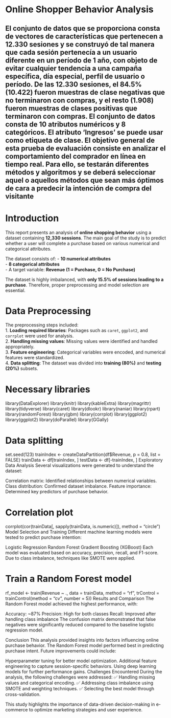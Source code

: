 
# Online Shopper Behavior Analysis
## El conjunto de datos que se proporciona consta de vectores de características que pertenecen a 12.330 sesiones y se construyó de tal manera que cada sesión pertenecía a un usuario diferente en un período de 1 año, con objeto de evitar cualquier tendencia a una campaña específica, día especial, perfil de usuario o período. De las 12.330 sesiones, el 84.5% (10.422) fueron muestras de clase negativas que no terminaron con compras, y el resto (1.908) fueron muestras de clases positivas que terminaron con compras. El conjunto de datos consta de 10 atributos numéricos y 8 categóricos. El atributo ‘Ingresos’ se puede usar como etiqueta de clase. El objetivo general de esta prueba de evaluación consiste en analizar el comportamiento del comprador en línea en tiempo real. Para ello, se testarán diferentes métodos y algoritmos y se deberá seleccionar aquel o aquellos métodos que sean más óptimos de cara a predecir la intención de compra del visitante

# Introduction  

This report presents an analysis of **online shopping behavior** using a dataset containing **12,330 sessions**. The main goal of the study is to predict whether a user will complete a purchase based on various numerical and categorical attributes.  

The dataset consists of:
- **10 numerical attributes**  
- **8 categorical attributes**  
- A target variable: **Revenue (1 = Purchase, 0 = No Purchase)**  

The dataset is highly imbalanced, with **only 15.5% of sessions leading to a purchase**. Therefore, proper preprocessing and model selection are essential.

# Data Preprocessing  

The preprocessing steps included:  
1. **Loading required libraries**: Packages such as `caret`, `ggplot2`, and `corrplot` were used for analysis.  
2. **Handling missing values**: Missing values were identified and handled appropriately.  
3. **Feature engineering**: Categorical variables were encoded, and numerical features were standardized.  
4. **Data splitting**: The dataset was divided into **training (80%)** and **testing (20%)** subsets.  


# Necessary libraries
library(DataExplorer)
library(knitr)
library(kableExtra)
library(magrittr)
library(tidyverse)
library(caret)
library(dlookr)
library(naniar)
library(rpart)
library(randomForest)
library(gbm)
library(corrplot)
library(ggplot2)
library(ggplot2)
library(doParallel)
library(GGally)

# Data splitting
set.seed(123)
trainIndex <- createDataPartition(df$Revenue, p = 0.8, list = FALSE)
trainData <- df[trainIndex, ]
testData <- df[-trainIndex, ]
Exploratory Data Analysis
Several visualizations were generated to understand the dataset:

Correlation matrix: Identified relationships between numerical variables.
Class distribution: Confirmed dataset imbalance.
Feature importance: Determined key predictors of purchase behavior.

# Correlation plot
corrplot(cor(trainData[, sapply(trainData, is.numeric)]), method = "circle")
Model Selection and Training
Different machine learning models were tested to predict purchase intention:

Logistic Regression
Random Forest
Gradient Boosting (XGBoost)
Each model was evaluated based on accuracy, precision, recall, and F1-score. Due to class imbalance, techniques like SMOTE were applied.

# Train a Random Forest model
rf_model <- train(Revenue ~ ., data = trainData, method = "rf", trControl = trainControl(method = "cv", number = 5))
Results and Comparison
The Random Forest model achieved the highest performance, with:

Accuracy: ~87%
Precision: High for both classes
Recall: Improved after handling class imbalance
The confusion matrix demonstrated that false negatives were significantly reduced compared to the baseline logistic regression model.

Conclusion
This analysis provided insights into factors influencing online purchase behavior. The Random Forest model performed best in predicting purchase intent. Future improvements could include:

Hyperparameter tuning for better model optimization.
Additional feature engineering to capture session-specific behaviors.
Using deep learning models for further performance gains.
Challenges Encountered
During the analysis, the following challenges were addressed:
✅ Handling missing values and categorical encoding.
✅ Addressing class imbalance using SMOTE and weighting techniques.
✅ Selecting the best model through cross-validation.

This study highlights the importance of data-driven decision-making in e-commerce to optimize marketing strategies and user experience.